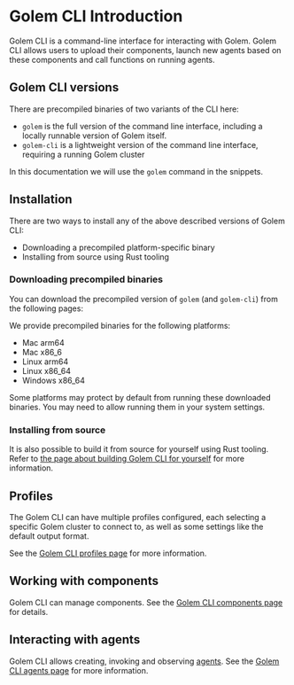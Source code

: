 
# Golem CLI Introduction

Golem CLI is a command-line interface for interacting with Golem. Golem CLI allows users to upload their components, launch new agents based on these components and call functions on running agents.

## Golem CLI versions
There are precompiled binaries of two variants of the CLI here:

- `golem` is the full version of the command line interface, including a locally runnable version of Golem itself.
- `golem-cli` is a lightweight version of the command line interface, requiring a running Golem cluster

In this documentation we will use the `golem` command in the snippets.

## Installation

There are two ways to install any of the above described versions of Golem CLI:

- Downloading a precompiled platform-specific binary
- Installing from source using Rust tooling

### Downloading precompiled binaries

You can download the precompiled version of `golem` (and `golem-cli`) from the following pages:

<Cards num={1}>
  <Card
    title="Golem CLI Releases"
    href="https://github.com/golemcloud/golem-cli/releases"
  />
</Cards>

We provide precompiled binaries for the following platforms:

- Mac arm64
- Mac x86_6
- Linux arm64
- Linux x86_64
- Windows x86_64

<Callout type="info">
  Some platforms may protect by default from running these downloaded binaries. You may need to
  allow running them in your system settings.
</Callout>

### Installing from source

It is also possible to build it from source for yourself using Rust tooling. Refer to [the page about building Golem CLI for yourself](/cli/install-from-source) for more information.

## Profiles

The Golem CLI can have multiple profiles configured, each selecting a specific Golem cluster to connect to, as well as some settings like the default output format.

See the [Golem CLI profiles page](cli/profiles) for more information.

## Working with components

Golem CLI can manage components. See the [Golem CLI components page](cli/components) for details.

## Interacting with agents

Golem CLI allows creating, invoking and observing [agents](concepts/agents). See the [Golem CLI agents page](cli/agents) for more information.

